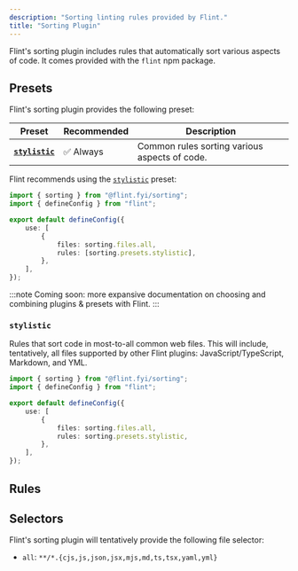 ```yaml
---
description: "Sorting linting rules provided by Flint."
title: "Sorting Plugin"
---
```



Flint's sorting plugin includes rules that automatically sort various aspects of code.
It comes provided with the `flint` npm package.

## Presets

Flint's sorting plugin provides the following preset:

| Preset                        | Recommended | Description                                   |
| ----------------------------- | ----------- | --------------------------------------------- |
| **[`stylistic`](#stylistic)** | ✅ Always   | Common rules sorting various aspects of code. |

Flint recommends using the [`stylistic`](#stylistic) preset:

```ts title="flint.config.ts"
import { sorting } from "@flint.fyi/sorting";
import { defineConfig } from "flint";

export default defineConfig({
	use: [
		{
			files: sorting.files.all,
			rules: [sorting.presets.stylistic],
		},
	],
});
```

:::note
Coming soon: more expansive documentation on choosing and combining plugins & presets with Flint.
:::

### `stylistic`

Rules that sort code in most-to-all common web files.
This will include, tentatively, all files supported by other Flint plugins: JavaScript/TypeScript, Markdown, and YML.

```ts title="flint.config.ts"
import { sorting } from "@flint.fyi/sorting";
import { defineConfig } from "flint";

export default defineConfig({
	use: [
		{
			files: sorting.files.all,
			rules: sorting.presets.stylistic,
		},
	],
});
```

## Rules

<RulesTable implementing plugin="sorting" />

## Selectors

Flint's sorting plugin will tentatively provide the following file selector:

- `all`: `**/*.{cjs,js,json,jsx,mjs,md,ts,tsx,yaml,yml}`
